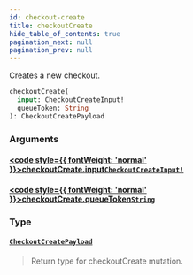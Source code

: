 ```yaml
---
id: checkout-create
title: checkoutCreate
hide_table_of_contents: true
pagination_next: null
pagination_prev: null
---
```








Creates a new checkout.

```graphql
checkoutCreate(
  input: CheckoutCreateInput!
  queueToken: String
): CheckoutCreatePayload
```


### Arguments

#### [<code style={{ fontWeight: 'normal' }}>checkoutCreate.<b>input</b></code>](#)<Bullet />[`CheckoutCreateInput!`](/inputs/checkout-create-input) <Badge class="secondary" text="non-null"/> <Badge class="secondary" text="input"/>
> 
> 

#### [<code style={{ fontWeight: 'normal' }}>checkoutCreate.<b>queueToken</b></code>](#)<Bullet />[`String`](/scalars/string) <Badge class="secondary" text="scalar"/>
> 
> 

### Type

#### [`CheckoutCreatePayload`](/objects/checkout-create-payload) <Badge class="secondary" text="object"/>
> Return type for checkoutCreate mutation.
> 





